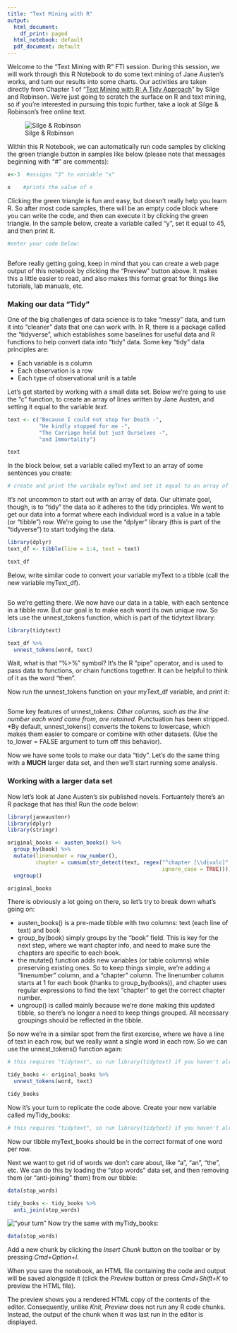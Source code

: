 ```yaml
---
title: "Text Mining with R"
output:
  html_document:
    df_print: paged
  html_notebook: default
  pdf_document: default
---
```


Welcome to the "Text Mining with R" FTI session. During this session, we will work through this R Notebook to do some text mining of Jane Austen's works, and turn our results into some charts. Our activities are taken directly from Chapter 1 of "[Text Mining with R: A Tidy Approach](https://www.tidytextmining.com/)" by Silge and Robinson. We're just going to scratch the surface on R and text mining, so if you're interested in pursuing this topic further, take a look at Silge & Robinson's free online text.

![Silge & Robinson](textminingwithr.png) 

Within this R Notebook, we can automatically run code samples by clicking the green triangle button in samples like below (please note that messages beginning with "#" are comments):

```r
x<-3  #assigns "3" to variable "x"

x    #prints the value of x

```

Clicking the green triangle is fun and easy, but doesn't really help you learn R. So after most code samples, there will be an empty code block where you can write the code, and then can execute it by clicking the green triangle. In the sample below, create a variable called "y", set it equal to 45, and then print it.

```r
#enter your code below:



```


Before really getting going, keep in mind that you can create a web page output of this notebook by clicking the "Preview" button above. It makes this a little easier to read, and also makes this format great for things like tutorials, lab manuals, etc.

### Making our data "Tidy"

One of the big challenges of data science is to take "messy" data, and turn it into "cleaner" data that one can work with. In R, there is a package called the "tidyverse", which establishes some baselines for useful data and R functions to help convert data into "tidy" data. Some key "tidy" data principles are:

* Each variable is a column
* Each observation is a row
* Each type of observational unit is a table

Let's get started by working with a small data set. Below we're going to use the "c" function, to create an array of lines written by Jane Austen, and setting it equal to the variable *text*.

```r

text <- c("Because I could not stop for Death -",
          "He kindly stopped for me -",
          "The Carriage held but just Ourselves -",
          "and Immortality")

text

```

In the block below, set a variable called myText to an array of some sentences you create:

```r
# create and print the varibale myText and set it equal to an array of sentences


```



It's not uncommon to start out with an array of data. Our ultimate goal, though, is to "tidy" the data so it adheres to the tidy principles. We want to get our data into a format where each individual word is a value in a table (or "tibble") row. We're going to use the "dplyer" library (this is part of the "tidyverse") to start todying the data. 

```r
library(dplyr)
text_df <- tibble(line = 1:4, text = text)

text_df
```


Below, write similar code to convert your variable myText to a tibble (call the new variable myText_df).
```r

```

So we're getting there. We now have our data in a table, with each sentence in a tibble row. But our goal is to make each word its own unique row. So lets use the unnest_tokens function, which is part of the tidytext library:

```r
library(tidytext)

text_df %>%
  unnest_tokens(word, text)
```

Wait, what is that "%>%" symbol? It's the R "pipe" operator, and is used to pass data to functions, or chain functions together. It can be helpful to think of it as the word "then".


Now run the unnest_tokens function on your myText_df variable, and print it:
```r



```


Some key features of unnest_tokens:
*Other columns, such as the line number each word came from, are retained.
*Punctuation has been stripped.
*By default, unnest_tokens() converts the tokens to lowercase, which makes them easier to compare or combine with other datasets. (Use the to_lower = FALSE argument to turn off this behavior).

Now we have some tools to make our data "tidy". Let's do the same thing with a **MUCH** larger data set, and then we'll start running some analysis.



### Working with a larger data set


Now let's look at Jane Austen's six published novels. Fortuantely there's an R package that has this! Run the code below:

```r
library(janeaustenr)
library(dplyr)
library(stringr)
```





```r
original_books <- austen_books() %>%
  group_by(book) %>%
  mutate(linenumber = row_number(),
         chapter = cumsum(str_detect(text, regex("^chapter [\\divxlc]",
                                                 ignore_case = TRUE)))) %>%
  ungroup()

original_books
```

There is obviously a lot going on there, so let's try to break down what's going on:

* austen_books() is a pre-made tibble with two columns: text (each line of text) and book
* group_by(book) simply groups by the "book" field. This is key for the next step, where we want chapter info, and need to make sure the chapters are specific to each book.
* the mutate() function adds new variables (or table columns) while preserving existing ones. So to keep things simple, we're adding a "linenumber" column, and a "chapter" column. The linenumber column starts at 1 for each book (thanks to group_by(books)), and chapter uses regular expressions to find the text "chapter" to get the correct chapter number.
* ungroup() is called mainly because we're done making this updated tibble, so there's no longer a need to keep things grouped. All necessary groupings should be reflected in the tibble.


So now we're in a similar spot from the first exercise, where we have a line of text in each row, but we really want a single word in each row. So we can use the unnest_tokens() function again:

```r

# this requires "tidytext", so run library(tidytext) if you haven't already

tidy_books <- original_books %>%
  unnest_tokens(word, text)

tidy_books

```

Now it's your turn to replicate the code above. Create your new variable called myTidy_books:

```r

# this requires "tidytext", so run library(tidytext) if you haven't already


```


Now our tibble myText_books should be in the correct format of one word per row. 

Next we want to get rid of words we don't care about, like "a", "an", "the", etc. We can do this by loading the "stop words" data set, and then removing them (or "anti-joining" them) from our tibble:

```r
data(stop_words)

tidy_books <- tidy_books %>%
  anti_join(stop_words)
```

!["your turn"](orange.jpg)
Now try the same with myTidy_books:

```r
data(stop_words)


```



Add a new chunk by clicking the *Insert Chunk* button on the toolbar or by pressing *Cmd+Option+I*.

When you save the notebook, an HTML file containing the code and output will be saved alongside it (click the *Preview* button or press *Cmd+Shift+K* to preview the HTML file). 

The preview shows you a rendered HTML copy of the contents of the editor. Consequently, unlike *Knit*, *Preview* does not run any R code chunks. Instead, the output of the chunk when it was last run in the editor is displayed.

